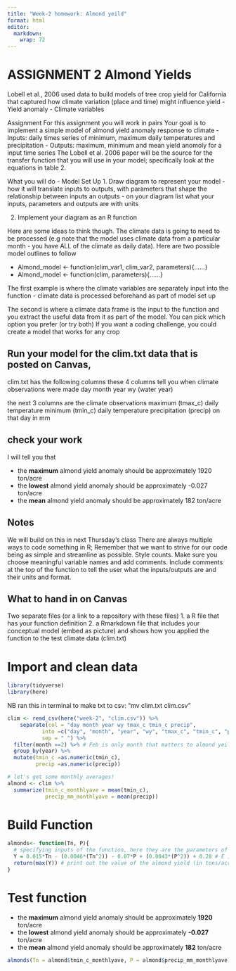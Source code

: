 ```yaml
---
title: "Week-2 homework: Almond yeild"
format: html
editor: 
  markdown: 
    wrap: 72
---
```


# ASSIGNMENT 2 Almond Yields

Lobell et al., 2006 used data to build models of tree crop yield for
California that captured how climate variation (place and time) might
influence yield - Yield anomaly - Climate variables

Assignment For this assignment you will work in pairs Your goal is to
implement a simple model of almond yield anomaly response to climate -
Inputs: daily times series of minimum, maximum daily temperatures and
precipitation - Outputs: maximum, minimum and mean yield anomoly for a
input time series The Lobell et al. 2006 paper will be the source for
the transfer function that you will use in your model; specifically look
at the equations in table 2.

What you will do - Model Set Up 1. Draw diagram to represent your
model - how it will translate inputs to outputs, with parameters that
shape the relationship between inputs an outputs - on your diagram list
what your inputs, parameters and outputs are with units

2.  Implement your diagram as an R function

Here are some ideas to think though. The climate data is going to need
to be processed (e.g note that the model uses climate data from a
particular month - you have ALL of the climate as daily data). Here are
two possible model outlines to follow

-   Almond_model \<- function(clim_var1, clim_var2, parameters){……}
-   Almond_model \<- function(clim, parameters){……}

The first example is where the climate variables are separately input
into the function - climate data is processed beforehand as part of
model set up

The second is where a climate data frame is the input to the function
and you extract the useful data from it as part of the model. You can
pick which option you prefer (or try both) If you want a coding
challenge, you could create a model that works for any crop

## Run your model for the clim.txt data that is posted on Canvas,

clim.txt has the following columns these 4 columns tell you when climate
observations were made day month year wy (water year)

the next 3 columns are the climate observations maximum (tmax_c) daily
temperature minimum (tmin_c) daily temperature precipitation (precip) on
that day in mm

## check your work

I will tell you that 

-   the **maximum** almond yield anomaly should be approximately 1920 ton/acre 
-   the **lowest** almond yield anomaly should be approximately -0.027 ton/acre 
-   the **mean** almond yield anomaly should be approximately 182 ton/acre

## Notes

We will build on this in next Thursday’s class There are always multiple
ways to code something in R; Remember that we want to strive for our
code being as simple and streamline as possible. Style counts. Make sure
you choose meaningful variable names and add comments. Include comments
at the top of the function to tell the user what the inputs/outputs are
and their units and format.

## What to hand in on Canvas

Two separate files (or a link to a repository with these files) 1. a R
file that has your function definition 2. a Rmarkdown file that includes
your conceptual model (embed as picture) and shows how you applied the
function to the test climate data (clim.txt)

# Import and clean data

```r
library(tidyverse)
library(here)
```

NB ran this in terminal to make txt to csv: "mv clim.txt clim.csv"

```r
clim <- read_csv(here("week-2", "clim.csv")) %>% 
    separate(col = "day month year wy tmax_c tmin_c precip",
           into =c("day", "month", "year", "wy", "tmax_c", "tmin_c", "precip"),
           sep = " ") %>% 
  filter(month ==2) %>% # Feb is only month that matters to almond yeild
  group_by(year) %>% 
  mutate(tmin_c =as.numeric(tmin_c),
         precip =as.numeric(precip))

# let's get some monthly averages!
almond <- clim %>% 
  summarize(tmin_c_monthlyave = mean(tmin_c),
            precip_mm_monthlyave = mean(precip))
```

# Build Function

```r
almonds<- function(Tn, P){ 
  # specifying inputs of the function, here they are the parameters of the model
  Y = 0.015*Tn - (0.0046*(Tn^2)) - 0.07*P + (0.0043*(P^2)) + 0.28 # E is the solution to multiplying all of the other values together
  return(max(Y)) # print out the value of the almond yield (in tons/acre)
}
```

# Test function

-   the **maximum** almond yield anomaly should be approximately **1920** ton/acre 
-   the **lowest** almond yield anomaly should be approximately **-0.027** ton/acre 
-   the **mean** almond yield anomaly should be approximately **182** ton/acre


```r
almonds(Tn = almond$tmin_c_monthlyave, P = almond$precip_mm_monthlyave)
```

